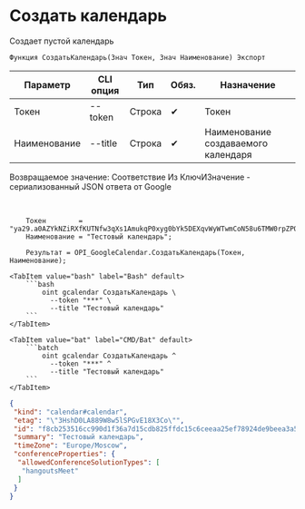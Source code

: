 ﻿---
sidebar_position: 1
---


# Создать календарь
 Создает пустой календарь



`Функция СоздатьКалендарь(Знач Токен, Знач Наименование) Экспорт`

  | Параметр | CLI опция | Тип | Обяз. | Назначение |
  |-|-|-|-|-|
  | Токен | --token | Строка | &#x2714; | Токен |
  | Наименование | --title | Строка | &#x2714; | Наименование создаваемого календаря |

  
  Возвращаемое значение:   Соответствие Из КлючИЗначение - сериализованный JSON ответа от Google

<br/>




```bsl title="Пример использования для 1С:Предприятие/OneScript"
    Токен        = "ya29.a0AZYkNZiRXfKUTNfw3qXs1AmukqP0xyg0bYk5DEXqvWyWTwmCoN58u6TMW0rpZPQ08gVGhd663pMJZ2PVx26_bUbznyj5ORs_TVPI8Bxrj...";
    Наименование = "Тестовый календарь";

    Результат = OPI_GoogleCalendar.СоздатьКалендарь(Токен, Наименование);
```
    

 <Tabs>
  
    <TabItem value="bash" label="Bash" default>
        ```bash
            oint gcalendar СоздатьКалендарь \
              --token "***" \
              --title "Тестовый календарь"
        ```
    </TabItem>
  
    <TabItem value="bat" label="CMD/Bat" default>
        ```batch
            oint gcalendar СоздатьКалендарь ^
              --token "***" ^
              --title "Тестовый календарь"
        ```
    </TabItem>
</Tabs>


```json title="Результат"
{
 "kind": "calendar#calendar",
 "etag": "\"3HshD0LA889W8w5lSPGvE18X3Co\"",
 "id": "f8cb253516cc990d1f36a7d15cdb825ffdc15c6ceeaa25ef78924de9beea3a56@group.calendar.google.com",
 "summary": "Тестовый календарь",
 "timeZone": "Europe/Moscow",
 "conferenceProperties": {
  "allowedConferenceSolutionTypes": [
   "hangoutsMeet"
  ]
 }
}
```
